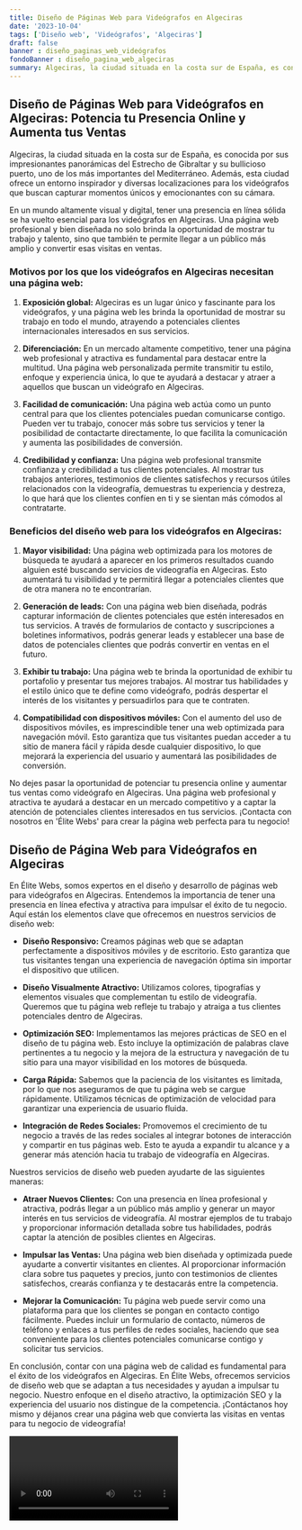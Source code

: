 ```yaml
---
title: Diseño de Páginas Web para Videógrafos en Algeciras
date: '2023-10-04'
tags: ['Diseño web', 'Videógrafos', 'Algeciras']
draft: false
banner : diseño_paginas_web_videógrafos
fondoBanner : diseño_pagina_web_algeciras
summary: Algeciras, la ciudad situada en la costa sur de España, es conocida por sus impresionantes panorámicas del Estrecho de Gibraltar y su bullicioso puerto, uno de los más importantes del Mediterráneo. Además, esta ciudad ofrece un entorno inspirador y diversas localizaciones para los videógrafos que buscan capturar momentos únicos y emocionantes con su cámara.
---
```


## Diseño de Páginas Web para Videógrafos en Algeciras: Potencia tu Presencia Online y Aumenta tus Ventas

Algeciras, la ciudad situada en la costa sur de España, es conocida por sus impresionantes panorámicas del Estrecho de Gibraltar y su bullicioso puerto, uno de los más importantes del Mediterráneo. Además, esta ciudad ofrece un entorno inspirador y diversas localizaciones para los videógrafos que buscan capturar momentos únicos y emocionantes con su cámara.

En un mundo altamente visual y digital, tener una presencia en línea sólida se ha vuelto esencial para los videógrafos en Algeciras. Una página web profesional y bien diseñada no solo brinda la oportunidad de mostrar tu trabajo y talento, sino que también te permite llegar a un público más amplio y convertir esas visitas en ventas.

### Motivos por los que los videógrafos en Algeciras necesitan una página web:

1. **Exposición global:** Algeciras es un lugar único y fascinante para los videógrafos, y una página web les brinda la oportunidad de mostrar su trabajo en todo el mundo, atrayendo a potenciales clientes internacionales interesados en sus servicios.

2. **Diferenciación:** En un mercado altamente competitivo, tener una página web profesional y atractiva es fundamental para destacar entre la multitud. Una página web personalizada permite transmitir tu estilo, enfoque y experiencia única, lo que te ayudará a destacar y atraer a aquellos que buscan un videógrafo en Algeciras.

3. **Facilidad de comunicación:** Una página web actúa como un punto central para que los clientes potenciales puedan comunicarse contigo. Pueden ver tu trabajo, conocer más sobre tus servicios y tener la posibilidad de contactarte directamente, lo que facilita la comunicación y aumenta las posibilidades de conversión.

4. **Credibilidad y confianza:** Una página web profesional transmite confianza y credibilidad a tus clientes potenciales. Al mostrar tus trabajos anteriores, testimonios de clientes satisfechos y recursos útiles relacionados con la videografía, demuestras tu experiencia y destreza, lo que hará que los clientes confíen en ti y se sientan más cómodos al contratarte.

### Beneficios del diseño web para los videógrafos en Algeciras:

1. **Mayor visibilidad:** Una página web optimizada para los motores de búsqueda te ayudará a aparecer en los primeros resultados cuando alguien esté buscando servicios de videografía en Algeciras. Esto aumentará tu visibilidad y te permitirá llegar a potenciales clientes que de otra manera no te encontrarían.

2. **Generación de leads:** Con una página web bien diseñada, podrás capturar información de clientes potenciales que estén interesados en tus servicios. A través de formularios de contacto y suscripciones a boletines informativos, podrás generar leads y establecer una base de datos de potenciales clientes que podrás convertir en ventas en el futuro.

3. **Exhibir tu trabajo:** Una página web te brinda la oportunidad de exhibir tu portafolio y presentar tus mejores trabajos. Al mostrar tus habilidades y el estilo único que te define como videógrafo, podrás despertar el interés de los visitantes y persuadirlos para que te contraten.

4. **Compatibilidad con dispositivos móviles:** Con el aumento del uso de dispositivos móviles, es imprescindible tener una web optimizada para navegación móvil. Esto garantiza que tus visitantes puedan acceder a tu sitio de manera fácil y rápida desde cualquier dispositivo, lo que mejorará la experiencia del usuario y aumentará las posibilidades de conversión.

No dejes pasar la oportunidad de potenciar tu presencia online y aumentar tus ventas como videógrafo en Algeciras. Una página web profesional y atractiva te ayudará a destacar en un mercado competitivo y a captar la atención de potenciales clientes interesados en tus servicios. ¡Contacta con nosotros en 'Élite Webs' para crear la página web perfecta para tu negocio!

<GifSeo />

<Cta />

## Diseño de Página Web para Videógrafos en Algeciras

En Élite Webs, somos expertos en el diseño y desarrollo de páginas web para videógrafos en Algeciras. Entendemos la importancia de tener una presencia en línea efectiva y atractiva para impulsar el éxito de tu negocio. Aquí están los elementos clave que ofrecemos en nuestros servicios de diseño web:

- **Diseño Responsivo:** Creamos páginas web que se adaptan perfectamente a dispositivos móviles y de escritorio. Esto garantiza que tus visitantes tengan una experiencia de navegación óptima sin importar el dispositivo que utilicen.

- **Diseño Visualmente Atractivo:** Utilizamos colores, tipografías y elementos visuales que complementan tu estilo de videografía. Queremos que tu página web refleje tu trabajo y atraiga a tus clientes potenciales dentro de Algeciras.

- **Optimización SEO:** Implementamos las mejores prácticas de SEO en el diseño de tu página web. Esto incluye la optimización de palabras clave pertinentes a tu negocio y la mejora de la estructura y navegación de tu sitio para una mayor visibilidad en los motores de búsqueda.

- **Carga Rápida:** Sabemos que la paciencia de los visitantes es limitada, por lo que nos aseguramos de que tu página web se cargue rápidamente. Utilizamos técnicas de optimización de velocidad para garantizar una experiencia de usuario fluida.

- **Integración de Redes Sociales:** Promovemos el crecimiento de tu negocio a través de las redes sociales al integrar botones de interacción y compartir en tus páginas web. Esto te ayuda a expandir tu alcance y a generar más atención hacia tu trabajo de videografía en Algeciras.

Nuestros servicios de diseño web pueden ayudarte de las siguientes maneras:

- **Atraer Nuevos Clientes:** Con una presencia en línea profesional y atractiva, podrás llegar a un público más amplio y generar un mayor interés en tus servicios de videografía. Al mostrar ejemplos de tu trabajo y proporcionar información detallada sobre tus habilidades, podrás captar la atención de posibles clientes en Algeciras.

- **Impulsar las Ventas:** Una página web bien diseñada y optimizada puede ayudarte a convertir visitantes en clientes. Al proporcionar información clara sobre tus paquetes y precios, junto con testimonios de clientes satisfechos, crearás confianza y te destacarás entre la competencia.

- **Mejorar la Comunicación:** Tu página web puede servir como una plataforma para que los clientes se pongan en contacto contigo fácilmente. Puedes incluir un formulario de contacto, números de teléfono y enlaces a tus perfiles de redes sociales, haciendo que sea conveniente para los clientes potenciales comunicarse contigo y solicitar tus servicios.

En conclusión, contar con una página web de calidad es fundamental para el éxito de los videógrafos en Algeciras. En Élite Webs, ofrecemos servicios de diseño web que se adaptan a tus necesidades y ayudan a impulsar tu negocio. Nuestro enfoque en el diseño atractivo, la optimización SEO y la experiencia del usuario nos distingue de la competencia. ¡Contáctanos hoy mismo y déjanos crear una página web que convierta las visitas en ventas para tu negocio de videografía!

<Video />

<CtaBot job='Videógrafos' city='Algeciras'/>

<Gmaps query='Algeciras+españa+maps' />